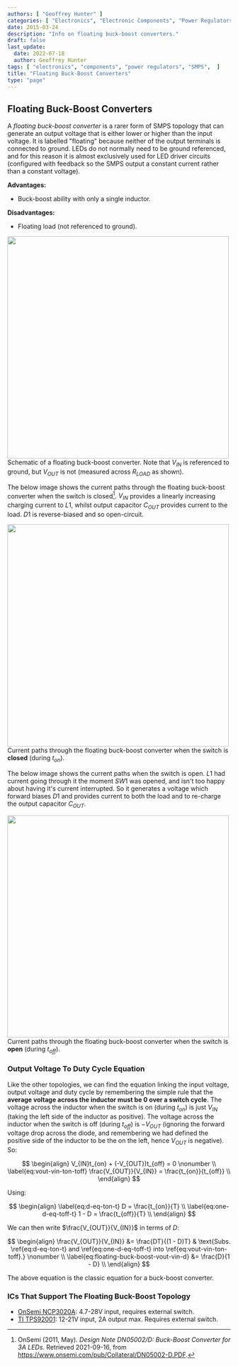 ```yaml
---
authors: [ "Geoffrey Hunter" ]
categories: [ "Electronics", "Electronic Components", "Power Regulators" ]
date: 2015-03-24
description: "Info on floating buck-boost converters."
draft: false
last_update:
  date: 2022-07-18
  author: Geoffrey Hunter
tags: [ "electronics", "components", "power regulators", "SMPS",  ]
title: "Floating Buck-Boost Converters"
type: "page"
---
```



## Floating Buck-Boost Converters

A _floating buck-boost converter_ is a rarer form of SMPS topology that can generate an output voltage that is either lower or higher than the input voltage. It is labelled "floating" because neither of the output terminals is connected to ground. LEDs do not normally need to be ground referenced, and for this reason it is almost exclusively used for LED driver circuits (configured with feedback so the SMPS output a constant current rather than a constant voltage).

**Advantages:**

* Buck-boost ability with only a single inductor.

**Disadvantages:**

* Floating load (not referenced to ground).


<Image src={floating_buck_boost_converter_basic_schematic} width="500">Schematic of a floating buck-boost converter. Note that $V_{IN}$ is referenced to ground, but $V_{OUT}$ is not (measured across $R_{LOAD}$ as shown).</Image>

The below image shows the current paths through the floating buck-boost converter when the switch is closed[^bib-onsemi-floating-buck-boost]. $V_{IN}$ provides a linearly increasing charging current to $L1$, whilst output capacitor $C_{OUT}$ provides current to the load. $D1$ is reverse-biased and so open-circuit.


<Image src={floating_buck_boost_converter_current_when_switch_closed} width="500">Current paths through the floating buck-boost converter when the switch is **closed** (during $t_{on}$).</Image>

The below image shows the current paths when the switch is open. $L1$ had current going through it the moment $SW1$ was opened, and isn't too happy about having it's current interrupted. So it generates a voltage which forward biases $D1$ and provides current to both the load and to re-charge the output capacitor $C_{OUT}$.


<Image src={floating_buck_boost_converter_current_when_switch_open} width="500">Current paths through the floating buck-boost converter when the switch is **open** (during $t_{off}$).</Image>

### Output Voltage To Duty Cycle Equation

Like the other topologies, we can find the equation linking the input voltage, output voltage and duty cycle by remembering the simple rule that the **average voltage across the inductor must be 0 over a switch cycle**. The voltage across the inductor when the switch is on (during $t_{on}$) is just $V_{IN}$ (taking the left side of the inductor as positive). The voltage across the inductor when the switch is off (during $t_{off}$) is $-V_{OUT}$ (ignoring the forward voltage drop across the diode, and remembering we had defined the positive side of the inductor to be the on the left, hence $V_{OUT}$ is negative). So: 

$$
\begin{align}
V_{IN}t_{on} + (-V_{OUT})t_{off} = 0 \nonumber \\
\label{eq:vout-vin-ton-toff}
\frac{V_{OUT}}{V_{IN}} = \frac{t_{on}}{t_{off}} \\
\end{align}
$$

Using:

$$
\begin{align}
\label{eq:d-eq-ton-t}
D = \frac{t_{on}}{T} \\
\label{eq:one-d-eq-toff-t}
1 - D = \frac{t_{off}}{T} \\
\end{align}
$$

We can then write $\frac{V_{OUT}}{V_{IN}}$ in terms of $D$:

$$
\begin{align}
\frac{V_{OUT}}{V_{IN}} &= \frac{DT}{(1 - D)T} & \text{Subs. \ref{eq:d-eq-ton-t} and \ref{eq:one-d-eq-toff-t} into \ref{eq:vout-vin-ton-toff}.} \nonumber \\
                        \label{eq:floating-buck-boost-vout-vin-d}
                       &= \frac{D}{1 - D} \\
\end{align}
$$

The above equation is the classic equation for a buck-boost converter.

### ICs That Support The Floating Buck-Boost Topology

* [OnSemi NCP3020A](https://www.onsemi.com/pdf/datasheet/ncp3020-d.pdf): 4.7-28V input, requires external switch.
* [TI TPS92001](https://www.ti.com/product/TPS92001): 12-21V input, 2A output max. Requires external switch.

[^bib-microsemi-v-i-mode]:  Maniktala, Sanjaya (2012). _Voltage-Mode, Current-Mode (and Hysteretic Control)_. Microsemi. Retrieved 2021-08-22, from https://www.microsemi.com/document-portal/doc_view/124786-voltage-mode-current-mode-and-hysteretic-control.
[^bib-onsemi-floating-buck-boost]:  OnSemi (2011, May). _Design Note DN05002/D: Buck-Boost Converter for 3A LEDs_. Retrieved 2021-09-16, from https://www.onsemi.com/pub/Collateral/DN05002-D.PDF.